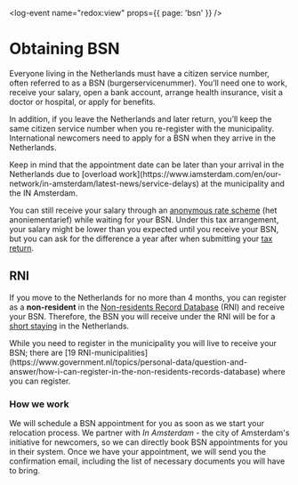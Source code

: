 <log-event name="redox:view" props={{ page: 'bsn' }} />

# Obtaining BSN

Everyone living in the Netherlands must have a citizen service number, often referred to as a BSN (burgerservicenummer). You’ll need one to work, receive your salary, open a bank account, arrange health insurance, visit a doctor or hospital, or apply for benefits. 

In addition, if you leave the Netherlands and later return, you’ll keep the same citizen service number when you re-register with the municipality. International newcomers need to apply for a BSN when they arrive in the Netherlands.

<callout type="warning">
    Keep in mind that the appointment date can be later than your arrival in the Netherlands due to [overload work](https://www.iamsterdam.com/en/our-network/in-amsterdam/latest-news/service-delays) at the municipality and the IN Amsterdam.
</callout>

You can still receive your salary through an [anonymous rate scheme](https://www.administratie-informatie.nl/anoniementarief#:~:text=Het%20anoniementarief%20is%20een%20benaming,De%20identiteit%20van%20de%20werknemer) (het anoniementarief) while waiting for your BSN. Under this tax arrangement, your salary might be lower than you expected until you receive your BSN, but you can ask for the difference a year after when submitting your [tax return](/dox/work/taxes). 

## RNI 
If you move to the Netherlands for no more than 4 months, you can register as a **non-resident** in the [Non-residents Record Database](https://www.government.nl/topics/personal-data/question-and-answer/how-i-can-register-in-the-non-residents-records-database) (RNI) and receive your BSN. Therefore, the BSN you will receive under the RNI will be for a [short staying](https://www.government.nl/documents/leaflets/2018/07/01/registration-for-a-short-term-stay-in-the-netherlands) in the Netherlands. 

<callout type="warning"> 
    While you need to register in the municipality you will live to receive your BSN; there are [19 RNI-municipalities](https://www.government.nl/topics/personal-data/question-and-answer/how-i-can-register-in-the-non-residents-records-database) where you can register.  
</callout>

### How we work
We will schedule a BSN appointment for you as soon as we start your relocation process. We partner with *In Amsterdam* - the city of Amsterdam's initiative for newcomers, so we can directly book BSN appointments for you in their system. Once we have your appointment, we will send you the confirmation email, including the list of necessary documents you will have to bring.
